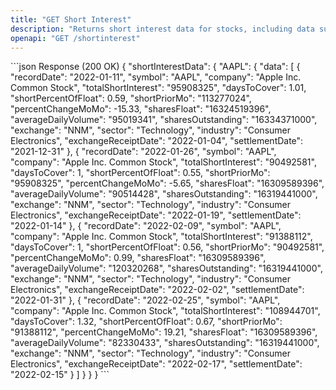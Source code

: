 ```yaml
---
title: "GET Short Interest"
description: "Returns short interest data for stocks, including data such as total short interest, days to cover, and more."
openapi: "GET /shortinterest"
---
```


<ResponseExample>
```json Response (200 OK)
{
    "shortInterestData": {
        "AAPL": {
            "data": [
                {
                    "recordDate": "2022-01-11",
                    "symbol": "AAPL",
                    "company": "Apple Inc. Common Stock",
                    "totalShortInterest": "95908325",
                    "daysToCover": 1.01,
                    "shortPercentOfFloat": 0.59,
                    "shortPriorMo": "113277024",
                    "percentChangeMoMo": -15.33,
                    "sharesFloat": "16324519396",
                    "averageDailyVolume": "95019341",
                    "sharesOutstanding": "16334371000",
                    "exchange": "NNM",
                    "sector": "Technology",
                    "industry": "Consumer Electronics",
                    "exchangeReceiptDate": "2022-01-04",
                    "settlementDate": "2021-12-31"
                },
                {
                    "recordDate": "2022-01-26",
                    "symbol": "AAPL",
                    "company": "Apple Inc. Common Stock",
                    "totalShortInterest": "90492581",
                    "daysToCover": 1,
                    "shortPercentOfFloat": 0.55,
                    "shortPriorMo": "95908325",
                    "percentChangeMoMo": -5.65,
                    "sharesFloat": "16309589396",
                    "averageDailyVolume": "90514428",
                    "sharesOutstanding": "16319441000",
                    "exchange": "NNM",
                    "sector": "Technology",
                    "industry": "Consumer Electronics",
                    "exchangeReceiptDate": "2022-01-19",
                    "settlementDate": "2022-01-14"
                },
                {
                    "recordDate": "2022-02-09",
                    "symbol": "AAPL",
                    "company": "Apple Inc. Common Stock",
                    "totalShortInterest": "91388112",
                    "daysToCover": 1,
                    "shortPercentOfFloat": 0.56,
                    "shortPriorMo": "90492581",
                    "percentChangeMoMo": 0.99,
                    "sharesFloat": "16309589396",
                    "averageDailyVolume": "120320268",
                    "sharesOutstanding": "16319441000",
                    "exchange": "NNM",
                    "sector": "Technology",
                    "industry": "Consumer Electronics",
                    "exchangeReceiptDate": "2022-02-02",
                    "settlementDate": "2022-01-31"
                },
                {
                    "recordDate": "2022-02-25",
                    "symbol": "AAPL",
                    "company": "Apple Inc. Common Stock",
                    "totalShortInterest": "108944701",
                    "daysToCover": 1.32,
                    "shortPercentOfFloat": 0.67,
                    "shortPriorMo": "91388112",
                    "percentChangeMoMo": 19.21,
                    "sharesFloat": "16309589396",
                    "averageDailyVolume": "82330433",
                    "sharesOutstanding": "16319441000",
                    "exchange": "NNM",
                    "sector": "Technology",
                    "industry": "Consumer Electronics",
                    "exchangeReceiptDate": "2022-02-17",
                    "settlementDate": "2022-02-15"
                }
            ]
        }
    }
}
```
</ResponseExample>
